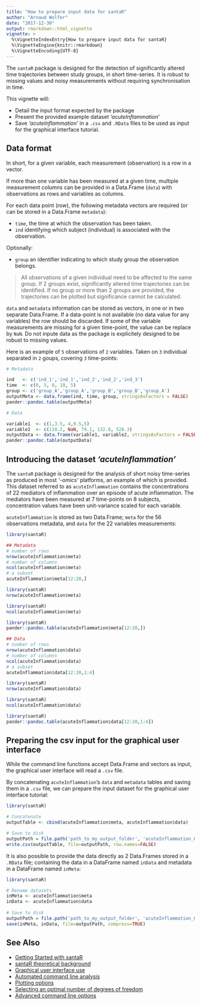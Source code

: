 ---
title: "How to prepare input data for santaR"
author: "Arnaud Wolfer"
date: "2017-12-30"
output: rmarkdown::html_vignette
vignette: >
  %\VignetteIndexEntry{How to prepare input data for santaR}
  %\VignetteEngine{knitr::rmarkdown}
  %\VignetteEncoding{UTF-8}
---

The `santaR` package is designed for the detection of significantly altered time trajectories between study groups, in short time-series. It is robust to missing values and noisy measurements without requiring synchronisation in time.

This vignette will:

* Detail the input format expected by the package
* Present the provided example dataset _'acuteInflammation'_
* Save _'acuteInflammation'_ in a `.csv` and `.RData` files to be used as input for the graphical interface tutorial.


## Data format

In short, for a given variable, each measurement (observation) is a row in a vector.

If more than one variable has been measured at a given time, multiple measurement columns can be provided in a Data.Frame (`data`) with observations as rows and variables as columns.

For each data point (row), the following metadata vectors are required (or can be stored in a Data.Frame `metadata`):

* `time`, the time at which the observation has been taken.
* `ind` identifying which subject (individual) is associated with the observation.

Optionally:

* `group` an identifier indicating to which study group the observation belongs.

> All observations of a given individual need to be affected to the same group. If 2 groups exist, significantly altered time trajectories can be identified. If no group or more than 2 groups are provided, the trajectories can be plotted but significance cannot be calculated.

`data` and `metadata` information can be stored as vectors, in one or in two separate Data.Frame. If a data-point is not available (no data value for any variables) the row should be discarded.
If some of the variable measurements are missing for a given time-point, the value can be replace by `NaN`.
Do not inpute data as the package is explicitely designed to be robust to missing values.

Here is an example of `5` observations of `2` variables. Taken on `3` individual separated in `2` goups, covering `3` time-points:
```{r, eval = FALSE}
# Metadata
```
```{r, results = "asis", echo = FALSE}
ind   <- c('ind_1','ind_1','ind_2','ind_2','ind_3')
time  <- c(0, 5, 0, 10, 5)
group <- c('group_A','group_A','group_B','group_B','group_A')
outputMeta <- data.frame(ind, time, group, stringsAsFactors = FALSE)
pander::pandoc.table(outputMeta)
```
```{r, eval = FALSE}
# Data
```
```{r, results = "asis", echo = FALSE}
variable1  <- c(1,3.5, 4,9.5,5)
variable2  <- c(110.2, NaN, 79.1, 132.0, 528.3)
outputData <- data.frame(variable1, variable2, stringsAsFactors = FALSE)
pander::pandoc.table(outputData)
```

## Introducing the dataset _'acuteInflammation'_

The `santaR` package is designed for the analysis of short noisy time-series as produced in most _'-omics'_ platforms, an example of which is provided.
This dataset referred to as `acuteInflammation` contains the concentrations of 22 mediators of inflammation over an episode of acute inflammation. The mediators have been measured at 7 time-points on 8 subjects, concentration values have been unit-variance scaled for each variable.

`acuteInflammation` is stored as two Data.Frame; `meta` for the 56 observations metadata, and `data` for the 22 variables measurements:
```{r, eval = FALSE}
library(santaR)

## Metadata
# number of rows
nrow(acuteInflammation$meta)
# number of columns
ncol(acuteInflammation$meta)
# a subset
acuteInflammation$meta[12:20,]
```
```{r, results = "asis", echo = FALSE}
library(santaR)
nrow(acuteInflammation$meta)
```

```{r, results = "asis", echo = FALSE}
library(santaR)
ncol(acuteInflammation$meta)
```

```{r, results = "asis", echo = FALSE}
library(santaR)
pander::pandoc.table(acuteInflammation$meta[12:20,])
```
```{r, eval = FALSE}
## Data
# number of rows
nrow(acuteInflammation$data)
# number of columns
ncol(acuteInflammation$data)
# a subset
acuteInflammation$data[12:20,1:4]
```
```{r, results = "asis", echo = FALSE}
library(santaR)
nrow(acuteInflammation$data)
```

```{r, results = "asis", echo = FALSE}
library(santaR)
ncol(acuteInflammation$data)
```
```{r, results = "asis", echo = FALSE}
library(santaR)
pander::pandoc.table(acuteInflammation$data[12:20,1:4])
```


## Preparing the csv input for the graphical user interface

While the command line functions accept Data.Frame and vectors as input, the graphical user interface will read a `.csv` file.

By concatenating `acuteInflammation`'s `data` and `metadata` tables and saving them in a `.csv` file, we can prepare the input dataset for the graphical user interface tutorial:

```{r, eval = FALSE}
library(santaR)

# Concatenate
outputTable <- cbind(acuteInflammation$meta, acuteInflammation$data)

# Save to disk
outputPath = file.path('path_to_my_output_folder', 'acuteInflammation_GUI_demo.csv') 
write.csv(outputTable, file=outputPath, row.names=FALSE)
```

It is also possible to provide the data directly as 2 Data.Frames stored in a `.RData` file; containing the data in a DataFrame named `inData` and metadata in a DataFrame named `inMeta`:

```{r, eval = FALSE}
library(santaR)

# Rename datasets
inMeta <- acuteInflammation$meta
inData <- acuteInflammation$data
			
# Save to disk
outputPath = file.path('path_to_my_output_folder', 'acuteInflammation_GUI_demo.rdata') 
save(inMeta, inData, file=outputPath, compress=TRUE)
```


## See Also

* [Getting Started with santaR](getting-started.html)
* [santaR theoretical background](theoretical-background.html)
* [Graphical user interface use](santaR-GUI.pdf)
* [Automated command line analysis](automated-command-line.html)
* [Plotting options](plotting-options.html)
* [Selecting an optimal number of degrees of freedom](selecting-optimal-df.html)
* [Advanced command line options](advanced-command-line-functions.html)
